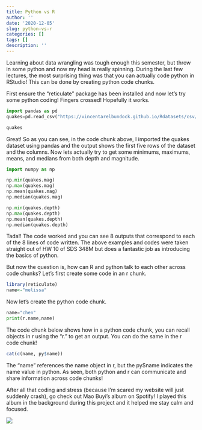 ```yaml
---
title: Python vs R
author: ''
date: '2020-12-05'
slug: python-vs-r
categories: []
tags: []
description: ''
---
```

Learning about data wrangling was tough enough this semester, but throw in some python and now my head is really spinning. During the last few lectures, the most surprising thing was that you can actually code python in RStudio! This can be done by creating python code chunks. 

First ensure the "reticulate" package has been installed and now let's try some python coding! Fingers crossed! Hopefully it works.

```python
import pandas as pd
quakes=pd.read_csv("https://vincentarelbundock.github.io/Rdatasets/csv/datasets/quakes.csv",index_col=0)

quakes
```

Great! So as you can see, in the code chunk above, I imported the quakes dataset using pandas and the output shows the first five rows of the dataset and the columns. Now lets actually try to get some minimums, maximums, means, and medians from both depth and magnitude.

```python
import numpy as np

np.min(quakes.mag)
np.max(quakes.mag)
np.mean(quakes.mag)
np.median(quakes.mag)

np.min(quakes.depth)
np.max(quakes.depth)
np.mean(quakes.depth)
np.median(quakes.depth)
```

Tada!! The code worked and you can see 8 outputs that correspond to each of the 8 lines of code written. The above examples and codes were taken straight out of HW 10 of SDS 348M but does a fantastic job as introducing the basics of python.

But now the question is, how can R and python talk to each other across code chunks? Let's first create some code in an r chunk.

```r
library(reticulate)
name<-"melissa"
```

Now let's create the python code chunk.

```python
name="chen"
print(r.name,name)
```
The code chunk below shows how in a python code chunk, you can recall objects in r using the "r." to get an output. You can do the same in the r code chunk!

```r
cat(c(name, py$name))
```
The "name" references the name object in r, but the py$name indicates the name value in python. As seen, both python and r can communicate and share information across code chunks!

After all that coding and stress (because I'm scared my website will just suddenly crash), go check out Mao Buyi's album on Spotify! I played this album in the background during this project and it helped me stay calm and focused.

![](https://t2.genius.com/unsafe/771x0/https%3A%2F%2Fimages.genius.com%2F805ebc3f5dfcf125d04ade0fb6dd8051.1000x1000x1.jpg)
